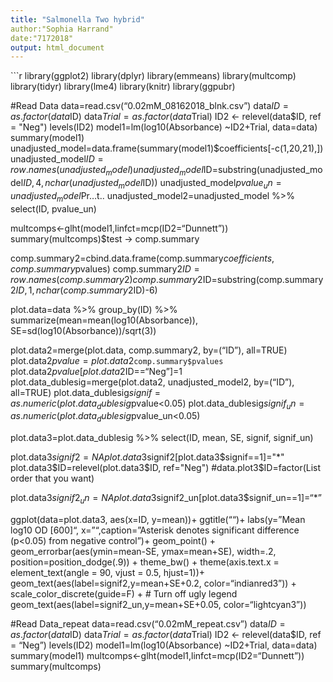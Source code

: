 ---
title: "Salmonella Two hybrid"
author:"Sophia Harrand"
date:"7172018"
output: html_document
---



```{r}
library(ggplot2)
library(dplyr)
library(emmeans)
library(multcomp)
library(tidyr)
library(lme4)
library(knitr)
library(ggpubr)

#Read Data
data=read.csv("0.02mM_08162018_blnk.csv")
data$ID=as.factor(data$ID)
data$Trial=as.factor(data$Trial)
ID2 <- relevel(data$ID, ref = "Neg") 
levels(ID2) 
model1=lm(log10(Absorbance) ~ID2+Trial, data=data) 
summary(model1) 
unadjusted_model=data.frame(summary(model1)$coefficients[-c(1,20,21),])
unadjusted_model$ID=row.names(unadjusted_model)
unadjusted_model$ID=substring(unadjusted_model$ID, 4, nchar(unadjusted_model$ID))
unadjusted_model$pvalue_un=unadjusted_model$Pr...t..
unadjusted_model2=unadjusted_model %>%
  select(ID, pvalue_un)

multcomps<-glht(model1,linfct=mcp(ID2="Dunnett"))
summary(multcomps)$test -> comp.summary

comp.summary2=cbind.data.frame(comp.summary$coefficients, comp.summary$pvalues)
comp.summary2$ID=row.names(comp.summary2)
comp.summary2$ID=substring(comp.summary2$ID, 1, nchar(comp.summary2$ID)-6)

plot.data=data %>%
  group_by(ID) %>%
  summarize(mean=mean(log10(Absorbance)), SE=sd(log10(Absorbance))/sqrt(3))

plot.data2=merge(plot.data, comp.summary2, by=("ID"), all=TRUE)
plot.data2$pvalue=plot.data2$`comp.summary$pvalues`
plot.data2$pvalue[plot.data2$ID=="Neg"]=1
plot.data_dublesig=merge(plot.data2, unadjusted_model2, by=("ID"), all=TRUE)
plot.data_dublesig$signif=as.numeric(plot.data_dublesig$pvalue<0.05)
plot.data_dublesig$signif_un=as.numeric(plot.data_dublesig$pvalue_un<0.05)


plot.data3=plot.data_dublesig %>%
  select(ID, mean, SE, signif, signif_un)

plot.data3$signif2=NA
plot.data3$signif2[plot.data3$signif==1]="*"
plot.data3$ID=relevel(plot.data3$ID, ref="Neg") 
#data.plot3$ID=factor(List order that you want)

plot.data3$signif2_un=NA
plot.data3$signif2_un[plot.data3$signif_un==1]="*"




ggplot(data=plot.data3, aes(x=ID, y=mean))+
  ggtitle("")+
  labs(y="Mean log10 OD [600]", x="",caption="Asterisk denotes significant difference  (p<0.05) from negative control")+
  geom_point() +
  geom_errorbar(aes(ymin=mean-SE,
                    ymax=mean+SE),
                width=.2,
                position=position_dodge(.9)) +
  theme_bw() +
  theme(axis.text.x = element_text(angle = 90, vjust = 0.5, hjust=1))+
  geom_text(aes(label=signif2,y=mean+SE+0.2, color="indianred3")) +
  scale_color_discrete(guide=F) +  # Turn off ugly legend 
 geom_text(aes(label=signif2_un,y=mean+SE+0.05, color="lightcyan3")) 








#Read Data_repeat
data=read.csv("0.02mM_repeat.csv")
data$ID=as.factor(data$ID)
data$Trial=as.factor(data$Trial)
ID2 <- relevel(data$ID, ref = "Neg") 
levels(ID2) 
model1=lm(log10(Absorbance) ~ID2+Trial, data=data) 
summary(model1) 
multcomps<-glht(model1,linfct=mcp(ID2="Dunnett"))
summary(multcomps)




